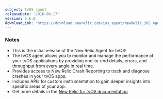 ```yaml
---
subject: tvOS agent
releaseDate: '2016-06-17'
version: 5.6.0
downloadLink: 'https://download.newrelic.com/ios_agent/NewRelic_iOS_Agent_5.6.0.zip'
---
```


### Notes

* This is the initial release of the New Relic Agent for tvOS!
* The tvOS agent allows you to monitor and manage the performance of your tvOS applications by providing end-to-end details, errors, and throughput from every angle in real time.
* Provides access to New Relic Crash Reporting to track and diagnose crashes in your tvOS apps.
* Includes APIs for custom instrumentation to gain deeper insights into specific areas of your app.
* Get more details in the [New Relic for tvOS documentation](https://docs.newrelic.com/docs/mobile-monitoring/new-relic-mobile-ios/tvos)

